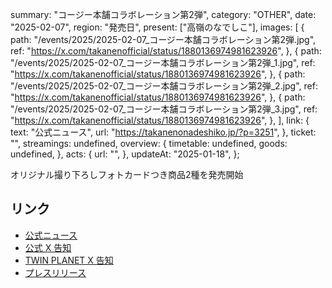   summary: "コージー本舗コラボレーション第2弾",
  category: "OTHER",
  date: "2025-02-07",
  region: "発売日",
  present: ["高嶺のなでしこ"],
  images: [
    {
      path: "/events/2025/2025-02-07_コージー本舗コラボレーション第2弾.jpg",
      ref: "https://x.com/takanenofficial/status/1880136974981623926",
    },
    {
      path: "/events/2025/2025-02-07_コージー本舗コラボレーション第2弾_1.jpg",
      ref: "https://x.com/takanenofficial/status/1880136974981623926",
    },
    {
      path: "/events/2025/2025-02-07_コージー本舗コラボレーション第2弾_2.jpg",
      ref: "https://x.com/takanenofficial/status/1880136974981623926",
    },
    {
      path: "/events/2025/2025-02-07_コージー本舗コラボレーション第2弾_3.jpg",
      ref: "https://x.com/takanenofficial/status/1880136974981623926",
    },
  ],
  link: {
    text: "公式ニュース",
    url: "https://takanenonadeshiko.jp/?p=3251",
  },
  ticket: "",
  streamings: undefined,
  overview: {
    timetable: undefined,
    goods: undefined,
  },
  acts: {
    url: "",
  },
  updateAt: "2025-01-18",
};

オリジナル撮り下ろしフォトカードつき商品2種を発売開始

## リンク

- [公式ニュース](https://takanenonadeshiko.jp/?p=3251)
- [公式 X 告知](https://x.com/takanenofficial/status/1880136974981623926)
- [TWIN PLANET X 告知](https://x.com/TP_official_/status/1880132995803492469)
- [プレスリリース](https://prtimes.jp/main/html/rd/p/000000706.000025517.html)
